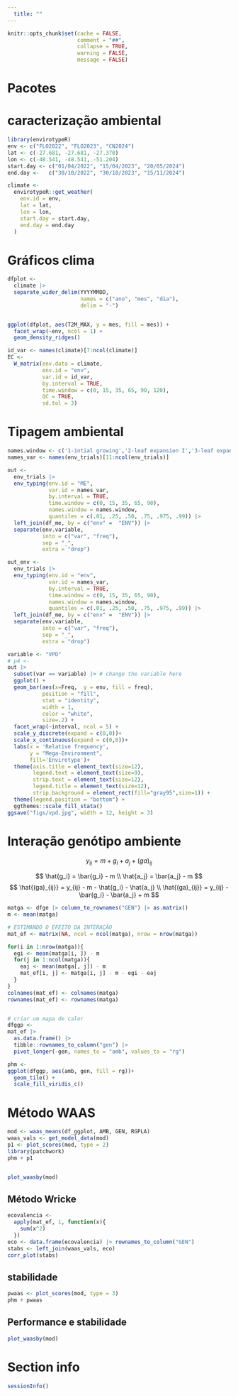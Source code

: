 ```yaml
---
  title: ""
---
```


```r
knitr::opts_chunk$set(cache = FALSE,
                      comment = "##",
                      collapse = TRUE,
                      warning = FALSE,
                      message = FALSE)
```


# Pacotes


# caracterização ambiental

```r
library(envirotypeR)
env <- c("FLO2022", "FLO2023", "CN2024")
lat <- c(-27.681, -27.681, -27.370)
lon <- c(-48.541, -48.541, -51.204)
start.day <- c("01/04/2022", "15/04/2023", "20/05/2024")
end.day <-   c("30/10/2022", "30/10/2023", "15/11/2024")

climate <- 
  envirotypeR::get_weather(
    env.id = env,
    lat = lat,
    lon = lon,
    start.day = start.day,
    end.day = end.day
  )


```

# Gráficos clima
```r
dfplot <- 
  climate |> 
  separate_wider_delim(YYYYMMDD,
                       names = c("ano", "mes", "dia"),
                       delim = "-")


ggplot(dfplot, aes(T2M_MAX, y = mes, fill = mes)) +
  facet_wrap(~env, ncol = 1) +
  geom_density_ridges()

id_var <- names(climate)[7:ncol(climate)]
EC <- 
  W_matrix(env.data = climate,
           env.id = "env",
           var.id = id_var,
           by.interval = TRUE,
           time.window = c(0, 15, 35, 65, 90, 120),
           QC = TRUE,
           sd.tol = 3)
```


# Tipagem ambiental
```r
names.window <- c('1-intial growing','2-leaf expansion I','3-leaf expansion II','4-flowering','5-grain filling', "")
names_var <- names(env_trials)[11:ncol(env_trials)]

out <- 
  env_trials |> 
  env_typing(env.id = "ME",
             var.id = names_var,
             by.interval = TRUE,
             time.window = c(0, 15, 35, 65, 90),
             names.window = names.window,
             quantiles = c(.01, .25, .50, .75, .975, .99)) |> 
  left_join(df_me, by = c("env" =  "ENV")) |> 
  separate(env.variable,
           into = c("var", "freq"),
           sep = "_",
           extra = "drop")

out_env <- 
  env_trials |> 
  env_typing(env.id = "env",
             var.id = names_var,
             by.interval = TRUE,
             time.window = c(0, 15, 35, 65, 90),
             names.window = names.window,
             quantiles = c(.01, .25, .50, .75, .975, .99)) |> 
  left_join(df_me, by = c("env" =  "ENV")) |> 
  separate(env.variable,
           into = c("var", "freq"),
           sep = "_",
           extra = "drop")


```

```r

variable <- "VPD"
# p4 <-
out |> 
  subset(var == variable) |> # change the variable here
  ggplot() + 
  geom_bar(aes(x=Freq,  y = env, fill = freq), 
           position = "fill",
           stat = "identity",
           width = 1,
           color = "white",
           size=.2) +
  facet_wrap(~interval, ncol = 5) + 
  scale_y_discrete(expand = c(0,0))+
  scale_x_continuous(expand = c(0,0))+
  labs(x = 'Relative frequency',
       y = "Mega-Environment",
       fill='Envirotype')+
  theme(axis.title = element_text(size=12),
        legend.text = element_text(size=9),
        strip.text = element_text(size=12),
        legend.title = element_text(size=12),
        strip.background = element_rect(fill="gray95",size=1)) +
  theme(legend.position = "bottom") +
  ggthemes::scale_fill_stata()
ggsave("figs/vpd.jpg", width = 12, height = 3)


```



# Interação genótipo ambiente

$$
y_{ij} = m + g_i + a_j + (ga)_{ij}
$$

$$
\hat{g_i} = \bar{g_i} - m  \\
\hat{a_j} = \bar{a_j} - m  
$$
$$
\hat{(ga)_{ij}} = y_{ij} - m - \hat{g_i} - \hat{a_j} \\
\hat{(ga)_{ij}} = y_{ij} - \bar{g_i} - \bar{a_j} + m
$$


```r
matga <- dfge |> column_to_rownames("GEN") |> as.matrix()
m <- mean(matga)

# ESTIMANDO O EFEITO DA INTERAÇÃO
mat_ef <- matrix(NA, ncol = ncol(matga), nrow = nrow(matga))

for(i in 1:nrow(matga)){
  egi <- mean(matga[i, ]) - m
  for(j in 1:ncol(matga)){
    eaj <- mean(matga[, j]) - m
    mat_ef[i, j] <- matga[i, j] - m - egi - eaj
  }
}
colnames(mat_ef) <- colnames(matga)
rownames(mat_ef) <- rownames(matga)


# criar um mapa de calor
dfggp <- 
mat_ef |> 
  as.data.frame() |> 
  tibble::rownames_to_column("gen") |> 
  pivot_longer(-gen, names_to = "amb", values_to = "rg")

phm <- 
ggplot(dfggp, aes(amb, gen, fill = rg))+
  geom_tile() +
  scale_fill_viridis_c()


```

# Método WAAS
```r

mod <- waas_means(df_ggplot, AMB, GEN, RGPLA)
waas_vals <- get_model_data(mod)
p1 <- plot_scores(mod, type = 2)
library(patchwork)
phm + p1


plot_waasby(mod)
```

## Método Wricke
```r
ecovalencia <- 
  apply(mat_ef, 1, function(x){
    sum(x^2)
  })
eco <- data.frame(ecovalencia) |> rownames_to_column("GEN")
stabs <- left_join(waas_vals, eco)
corr_plot(stabs)
```

## stabilidade 
```r
pwaas <- plot_scores(mod, type = 3)
phm + pwaas
```

## Performance e stabilidade
```r
plot_waasby(mod)

```

# Section info
```r
sessionInfo()
```

